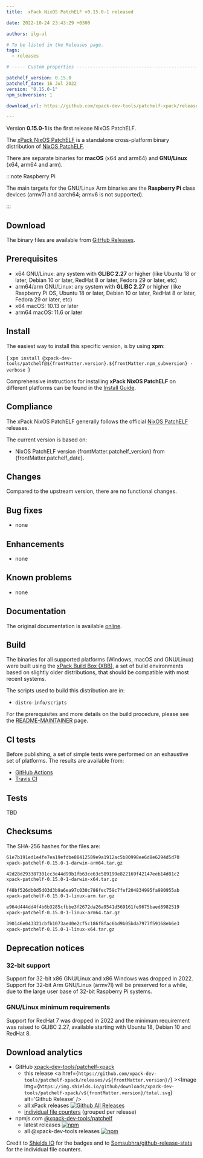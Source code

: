 ```yaml
---
title:  xPack NixOS PatchELF v0.15.0-1 released

date: 2022-10-24 23:43:29 +0300

authors: ilg-ul

# To be listed in the Releases page.
tags:
  - releases

# ----- Custom properties -----------------------------------------------------

patchelf_version: 0.15.0
patchelf_date: 16 Jul 2022
version: "0.15.0-1"
npm_subversion: 1

download_url: https://github.com/xpack-dev-tools/patchelf-xpack/releases/tag/v0.15.0-1/

---
```


Version **0.15.0-1** is the first release NixOS PatchELF.

<!-- truncate -->


The [xPack NixOS PatchELF](https://xpack-dev-tools.github.io/patchelf-xpack/)
is a standalone cross-platform binary distribution of
[NixOS PatchELF](https://github.com/NixOS/patchelf/).

There are separate binaries for
**macOS** (x64 and arm64)
and **GNU/Linux** (x64, arm64 and arm).

:::note Raspberry Pi

The main targets for the GNU/Linux Arm
binaries are the **Raspberry Pi** class devices (armv7l and aarch64;
armv6 is not supported).

:::

## Download

The binary files are available from <a href={frontMatter.download_url}>GitHub Releases</a>.

## Prerequisites

- x64 GNU/Linux: any system with **GLIBC 2.27** or higher
  (like Ubuntu 18 or later, Debian 10 or later, RedHat 8 or later,
  Fedora 29 or later, etc)
- arm64/arm GNU/Linux: any system with **GLIBC 2.27** or higher
  (like Raspberry Pi OS, Ubuntu 18 or later, Debian 10 or later, RedHat 8 or later,
  Fedora 29 or later, etc)
- x64 macOS: 10.13 or later
- arm64 macOS: 11.6 or later

## Install

The easiest way to install this specific version, is by using **xpm**:

<CodeBlock language="console"> {
`xpm install @xpack-dev-tools/patchelf@${frontMatter.version}.${frontMatter.npm_subversion} -verbose
`} </CodeBlock>

Comprehensive instructions for installing **xPack NixOS PatchELF** on different platforms
can be found in the [Install Guide](/docs/install/).

## Compliance

The xPack NixOS PatchELF generally follows the official
[NixOS PatchELF](https://patchelf.org) releases.

The current version is based on:

- NixOS PatchELF version {frontMatter.patchelf_version}
from {frontMatter.patchelf_date}.

## Changes

Compared to the upstream version, there are no functional changes.

## Bug fixes

- none

## Enhancements

- none

## Known problems

- none

## Documentation

The original documentation is available
[online](https://github.com/NixOS/patchelf).

## Build

The binaries for all supported platforms
(Windows, macOS and GNU/Linux) were built using the
[xPack Build Box (XBB)](https://xpack.github.io/xbb/), a set
of build environments based on slightly older distributions, that should be
compatible with most recent systems.

The scripts used to build this distribution are in:

- `distro-info/scripts`

For the prerequisites and more details on the build procedure, please see the
[README-MAINTAINER](https://github.com/xpack-dev-tools/patchelf-xpack/blob/xpack/README-MAINTAINER.md) page.

## CI tests

Before publishing, a set of simple tests were performed on an exhaustive
set of platforms. The results are available from:

- [GitHub Actions](https://github.com/xpack-dev-tools/patchelf-xpack/actions/)
- [Travis CI](https://app.travis-ci.com/github/xpack-dev-tools/patchelf-xpack/builds/)

## Tests

TBD

## Checksums

The SHA-256 hashes for the files are:

```txt
61e7b191ed1e4fe7ea19efdbe88412589e9a1912ac5b80998ee6d8e6294d5d70
xpack-patchelf-0.15.0-1-darwin-arm64.tar.gz

42d28d293387301cc3e44d99b1fb63ce63c589199e822169f42147eeb14d81c2
xpack-patchelf-0.15.0-1-darwin-x64.tar.gz

f48bf526db0d5d03d3b9a6ea97c030c786fec759c7fef204834995fa980955ab
xpack-patchelf-0.15.0-1-linux-arm.tar.gz

e964d444dd4f4b6b3285cfbbe3f2672da26a9541d569161fe9675baed8982519
xpack-patchelf-0.15.0-1-linux-arm64.tar.gz

390146e043321cbfb1073aed0e2cf5c186f8fac6bd9b05bda7977f59168eb6e3
xpack-patchelf-0.15.0-1-linux-x64.tar.gz

```

## Deprecation notices

### 32-bit support

Support for 32-bit x86 GNU/Linux and x86 Windows was
dropped in 2022. Support for 32-bit Arm GNU/Linux (armv7l) will be preserved
for a while, due to the large user base of 32-bit Raspberry Pi systems.

### GNU/Linux minimum requirements

Support for RedHat 7 was dropped in 2022 and the
minimum requirement was raised to GLIBC 2.27, available starting
with Ubuntu 18, Debian 10 and RedHat 8.

## Download analytics

- GitHub [xpack-dev-tools/patchelf-xpack](https://github.com/xpack-dev-tools/patchelf-xpack/)
  - this release <a href={`https://github.com/xpack-dev-tools/patchelf-xpack/releases/v${frontMatter.version}/`} ><Image img={`https://img.shields.io/github/downloads/xpack-dev-tools/patchelf-xpack/v${frontMatter.version}/total.svg`} alt='Github Release' /></a>
  - all xPack releases [![Github All Releases](https://img.shields.io/github/downloads/xpack-dev-tools/patchelf-xpack/total.svg)](https://github.com/xpack-dev-tools/patchelf-xpack/releases/)
  - [individual file counters](https://somsubhra.github.io/github-release-stats/?username=xpack-dev-tools&repository=patchelf-xpack) (grouped per release)
- npmjs.com [@xpack-dev-tools/patchelf](https://www.npmjs.com/package/@xpack-dev-tools/patchelf)
  - latest releases [![npm](https://img.shields.io/npm/dw/@xpack-dev-tools/patchelf.svg)](https://www.npmjs.com/package/@xpack-dev-tools/patchelf/)
  - all @xpack-dev-tools releases [![npm](https://img.shields.io/npm/dt/@xpack-dev-tools/patchelf.svg)](https://www.npmjs.com/package/@xpack-dev-tools/patchelf/)

Credit to [Shields IO](https://shields.io) for the badges and to
[Somsubhra/github-release-stats](https://github.com/Somsubhra/github-release-stats)
for the individual file counters.
